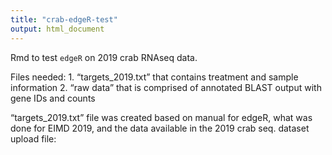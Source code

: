 ```yaml
---
title: "crab-edgeR-test"
output: html_document
---
```

Rmd to test `edgeR` on 2019 crab RNAseq data.

Files needed:
1. "targets_2019.txt" that contains treatment and sample information
2. "raw data" that is comprised of annotated BLAST output with gene IDs and counts

"targets_2019.txt" file was created based on manual for edgeR, what was done for EIMD 2019, and the data available in the 2019 crab seq. dataset
upload file:

